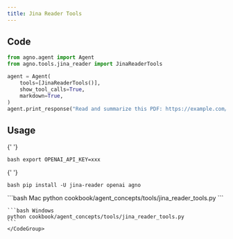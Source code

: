 ```yaml
---
title: Jina Reader Tools
---
```


## Code

```python cookbook/agent_concepts/tools/jina_reader_tools.py
from agno.agent import Agent
from agno.tools.jina_reader import JinaReaderTools

agent = Agent(
    tools=[JinaReaderTools()],
    show_tool_calls=True,
    markdown=True,
)
agent.print_response("Read and summarize this PDF: https://example.com/sample.pdf")
```

## Usage

<Steps>
  <Snippet file="create-venv-step.mdx" />

{' '}

<Step title="Set your API key">```bash export OPENAI_API_KEY=xxx ```</Step>

{' '}

<Step title="Install libraries">```bash pip install -U jina-reader openai agno ```</Step>

  <Step title="Run Agent">
    <CodeGroup>
    ```bash Mac
    python cookbook/agent_concepts/tools/jina_reader_tools.py
    ```

    ```bash Windows
    python cookbook/agent_concepts/tools/jina_reader_tools.py
    ```
    </CodeGroup>

  </Step>
</Steps>
